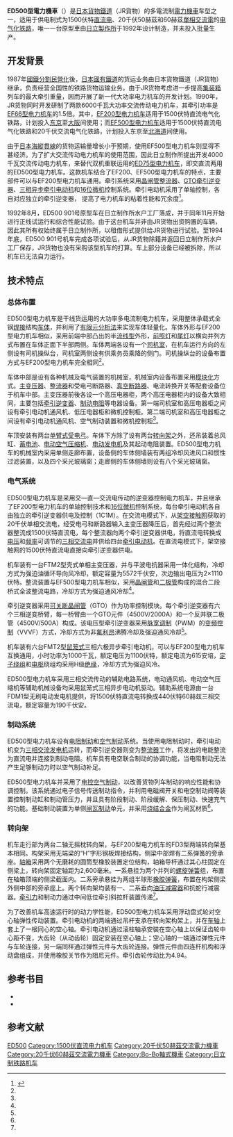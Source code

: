 {{noteTA
|G1=Railway
|1=zh-cn:16位; zh-tw:16位元; zh-hk:16位元;
}}
{{Infobox Locomotive
| name = ED500
| image = 
| caption = 
| type = [[电力机车|电力机车]]
| origin = {{JAP}}
| builder = [[日立製作所|日立制作所]]
| roadnumber = 
| builddate = 1992年
| totalproduction = 1台
| user = [[File:JR_logo_(freight).svg|25px]] [[日本貨物鐵道|日本貨物鐵道]]
| data = 
| uicclass = [[Bo'Bo'|Bo'Bo']]
| gauge = 1,067毫米
| wheeldiameter = 1,120毫米
| axleload = 16.8吨
| wheelbase = 2,600毫米
| minimumcurve = 
| length = 17,600毫米（车钩中心距）
| width = 2,970毫米
| height = 4,260毫米（降弓状态）
| weight = 67.2吨
| sandcap = 
| electricsystem = [[直流电|DC]] 1500V<br />[[交流电|AC]] 20kV 50/60Hz
| transmission = 交—直—交流电
| tractionmotors = FMT2 × 6
| topspeed = 130公里/小时
| sustainedspeed = 75公里/小时
| poweroutput = 4,000千瓦（小时）
| tractiveeffort = 19,000公斤（持续）
| locobrakes = [[电阻制动|电阻制动]]、[[电控空气制动|电控空气制动]]、[[停放制动|停放制动]]
| locobrakepower = 
| locobrakeforce = 
| trainbrakes = 
| safety = [[自動列車停止裝置|ATS-SF]]、[[自動列車停止裝置|ATS-PF]]
| widenotes = 
}}
'''ED500型電力機車'''（{{lang-ja|ED500形電気機関車}}）是[[日本貨物鐵道|日本貨物鐵道]]（JR貨物）的多電流制[[電力機車|電力機車]]车型之一，适用于供电制式为1500伏特[[直流电|直流电]]、20千伏50赫茲和60赫茲[[單相交流電|單相交流電]]的[[电气化铁路|电气化铁路]]，唯一一台原型車由[[日立製作所|日立製作所]]于1992年设计制造，并未投入批量生产。

==开发背景==
1987年[[國鐵分割民營化|國鐵分割民營化]]後，[[日本國有鐵道|日本國有鐵道]]的货运业务由日本貨物鐵道（JR貨物）继承，负责经营全国性的铁路货物运输业务。由于JR货物考虑进一步提高[[集装箱|集装箱]]列车的最大牵引重量，因而开展了新一代大功率电力机车的开发计划。1990年，JR货物同时开发研制了两款6000千瓦大功率交流传动电力机车，其牵引功率是[[日本國鐵EF66型電力機車|EF66型电力机车]]的1.5倍。其中，[[JR貨物EF200型電力機車|EF200型电力机车]]适用于1500伏特直流电气化铁路，计划投入[[东京|东京]]至[[大阪市|大阪]]间使用；而[[JR貨物EF500型電力機車|EF500型电力机车]]适用于1500伏特直流电气化铁路和20千伏交流电气化铁路，计划投入东京至[[北海道|北海道]]间使用。

由于[[日本海縱貫線|日本海縱貫線]]的货物运输量增长小于预期，使用EF500型电力机车则显得不甚经济。为了扩大交流传动电力机车的使用范围，因此日立制作所提出开发4000千瓦交流传动电力机车，来替代双机重联运用的[[日本國鐵ED75型電力機車|ED75型电力机车]]，即交直流两用的ED500型电力机车。这款机车结合了EF200、EF500型电力机车的特点，主要部件可以与EF200型电力机车通用。牵引系统采用[[晶闸管|晶闸管]][[整流器|整流器]]、[[可關斷晶閘管|GTO]][[逆变器|牵引逆变器]]、[[异步电动机|三相异步]][[牵引电动机|牵引电动机]]和[[16位元|16位]][[微型计算机|微机]]控制系统。牵引电动机采用了单轴控制，各自对应独立的牵引逆变器， 提高了电力机车的粘着性能和冗余度<ref name="ed500">{{cite journal | author = {{lang|ja|山口博史、井原広文、遠藤範夫、井中正一}} | title = {{lang|ja|高性能･交直両用4軸インバータ制御電気機関車}} | journal = 《日立評論》 | pages = 15-20 | publisher = 日立製作所 | volume = 76 | issue = 5 | language = ja |date=1994年5月}}</ref>。

1992年8月，ED500 901号原型车在日立制作所水户工厂落成，并于同年11月开始进行正线试运行和综合性能试验。由于这台机车并非由JR货物出资购置的车辆，因此其所有权始终属于日立制作所，以租借形式提供给JR货物进行试验。至1994年底，ED500 901号机车完成各项试验后，从JR货物除籍并返回日立制作所水户工厂保存，JR货物也没有采购该型机车的打算。车上部分设备已经被拆除，所以机车已无法自力运行。

==技术特点==
===总体布置===
ED500型电力机车是干线货运用的大功率多电流制电力机车，采用整体承载式全钢[[焊接|焊接]]结构[[车体|车体]]，并利用了[[有限元素分析|有限元分析法]]来实现车体轻量化。车体外形与EF200型电力机车相似，采用前端中部凸出的半[[流线型|流线型]]外形，[[前照灯|前照灯]]和[[尾灯|尾灯]]以横向并列方式布置在车体正面下半部两侧。车体两端各设有一个[[司机室|司机室]]，在机车运行方向的左侧设有司机操纵台，司机室两侧设有供乘务员乘降的侧门。司机操纵台的设备布置方式与EF200型电力机车完全相同<ref name="ed500" />。

车体中部是设有各种机械及电气装置的机械室，机械室内设备布置采用[[模块化|模块化]]方式。[[變壓器|主变压器]]、[[整流器|整流器]]和受电弓断路器、[[斷路器|真空断路器]]、电流转换开关等配套设备位于机车中部。主变压器前後各设一个高压电器柜，两个高压电器柜内的设备大致相同，主要包括[[逆变器|牵引逆变器]]、[[电阻器|制动电阻]]等电器设备。第一端司机室和高压电器柜之间设有牵引电动机通风机、低压电器柜和微机控制柜。第二端司机室和高压电器柜之间设有牵引电动机通风机、空气制动装置和微机控制柜<ref name="ed500" />。

车顶安装有两台[[集電弓#單臂式|单臂式受电弓]]。车体下方除了设有两台[[转向架|转向架]]之外，还吊装着总风缸、[[蓄电池|蓄电池]]、[[压缩机|电动空气压缩机]]、[[电动发电机|电动发电机]]及其起动电阻装置。ED500型电力机车的机械室内采用单侧走廊布置，设备侧的车体侧墙装有两组冷却风进风口和惯性过滤装置，以及四个采光玻璃窗；走廊侧的车体侧墙则设有八个采光玻璃窗。

===电气系统===
ED500型电力机车是采用交—直—交流电传动的逆变器控制电力机车，并且继承了EF200型电力机车的单轴控制技术和[[16位元|16位]][[微型计算机|微机]]控制系统，每台牵引电动机各自由独立的牵引逆变器供电及控制（1C1M）。在交流电模式下，从[[架空接触网|架空接触网]]获取的20千伏单相交流电，经受电弓和断路器输入主变压器降压后，首先经过两个整流器整流成1500伏特直流电，每个整流器向两个牵引逆变器供电，将直流电转换成[[电压|电压]]和[[频率|频率]]可调节的[[三相交流电|三相交流电]]并供给四台[[牵引电动机|牵引电动机]]。在直流电模式下，架空接触网的1500伏特直流电直接向牵引逆变器供电。

机车装有一台FTM2型壳式单相主变压器，并与平波电抗器采用一体化结构，冷却方式为强迫油循环导向风冷却，额定容量为5572千伏安，次边输出电压为2×1110伏特。整流装置与EF500型电力机车相似，采用[[晶闸管|晶闸管]]和[[二极管|二极管]]构成的混合二段桥式全波整流电路，冷却方式为强迫通风冷却<ref name="ed500" />。

牵引逆变器采用[[可关断晶闸管|可关断晶闸管]]（GTO）作为功率控制模块。每个牵引逆变器有六个三相逆变桥臂，每一桥臂由一个GTO元件（4500V/2000A）和一个反并联二极管（4500V/500A）构成。该电压型牵引逆变器采用[[脉宽调制|脉宽调制]]（PWM）的[[變頻驅動|变频控制]]（VVVF）方式，冷却方式为非[[氟利昂|氟利昂]]沸腾冷却及强迫通风冷却<ref name="ed500" />。

机车装有六台FMT2型[[鼠笼式电动机|鼠笼式]]三相六极异步牵引电动机，可以与EF200型电力机车互换通用，小时功率为1000千瓦，额定电压为1100伏特，额定电流为615安培，[[定子|定子]][[绕组|绕组]]和[[电枢|电枢]]绕组均采用H级[[絕緣體|绝缘]]，冷却方式为强迫风冷。

ED500型电力机车采用三相交流传动的辅助电路系统，电动通风机、电动空气压缩机等辅助机械设备均采用鼠笼式三相异步电动机驱动。辅助系统电源由一台FDM1型无刷电动发电机提供，将1500伏特直流电转换成440伏特60赫兹三相交流电，额定容量为190千伏安。

=== 制动系统 ===
ED500型电力机车设有[[电阻制动|电阻制动]]和[[空气制动|空气制动]]系统。当使用电阻制动时，牵引电动机变为[[交流發電機|三相交流发电机]]运转，而牵引逆变器则变为[[整流器|整流器]]工作，将发出的电能整流为直流电并连接到制动电阻。机车具有电空联合制动的协调功能，当电阻制动无法产生足够制动力时以空气制动补足。

ED500型电力机车并采用了[[电控空气制动|电控空气制动]]，以改善货物列车制动的响应性能和协调控制。该系统通过电子信号传送制动指令，并利用电磁阀开关和电空制动阀等装置控制制动缸和制动管压力，并且具有阶段制动、阶段缓解、保压制动、快速充气的功能。基础制动装置为单侧[[闸瓦制动|闸瓦制动]]单元，并采用[[烧结合金|烧结合金]]作为闸瓦材质<ref name="ed500" />。

=== 转向架 ===
机车走行部为两台二轴无摇枕转向架，与EF200型电力机车的FD3型两端转向架基本相同。构架采用无端梁的“H”字形钢板焊接结构，侧梁中部焊有二系弹簧的旁承座。[[轴箱|轴箱]]采用两个无磨耗的圆筒型橡胶装置定位结构，轴箱导杆通过其心柱固定在侧梁上，转向架固定轴距为2,600毫米。一系悬挂为两个并列的[[螺旋弹簧|螺旋弹簧]]组，布置在轴箱顶端的侧梁截面内。二系旁承悬挂为两组半球形[[橡胶弹簧|橡胶弹簧]]，布置在构架侧梁外侧中部的旁承座上。两个转向架均装有一、二系垂向[[阻尼器|油压减震器]]和抗蛇行减震器。[[牵引力|牵引力]]和制动力通过中间低位牵引斜拉杆装置传递<ref name="ed500" />。

为了改善机车高速运行时的动力学性能，ED500型电力机车采用浮动盘式轮对空心轴弹性传动装置。牵引电动机的两端通过吊杆支承在转向架构架上，并在[[轴|车轴]]上套上了一根同心的空心轴。牵引电动机通过滚柱轴承安裝在空心轴上以保证齿轮中心距不变，大齿轮（从动齿轮）固定安装在空心轴上；空心轴的一端通过弹性元件与车轮连接，另一端同样通过弹性元件与大齿轮连接。弹性元件由四连杆机构和浮动盘组成，并使用橡胶关节作为阻尼元件。牵引齿轮传动比为4.94。

== 参考书目 ==
*{{cite journal | author = {{lang|ja|鉄道ファン編集部}} | title = {{lang|ja|ED500形900番台交直流電気機関車}}  | journal ={{lang|ja|鉄道ファン}}  | pages =51-53   | volume= 379 | publisher = {{lang|ja|交友社}} | language = ja |date=1992年11月}}
*{{cite journal | author = 濱田喜一 | title = {{lang|ja|総説 JR 貨物の機関車}}  | journal ={{lang|ja|鉄道ピクトリアル}}  | pages =  | volume= 680 | publisher = {{lang|ja|電気車研究会}} | language = ja | page = 10-15 |date=1998年4月}}

==参考文献==
{{Portal|日本鐵路}}
{{reflist}}

{{JR貨物的車輛}}

{{DEFAULTSORT:JR Freight ED500}}
[[Category:日本貨物鐵道電力機車|ED500]]
[[Category:1500伏直流电力机车|Category:1500伏直流电力机车]]
[[Category:20千伏50赫茲交流電力機車|Category:20千伏50赫茲交流電力機車]]
[[Category:20千伏60赫茲交流電力機車|Category:20千伏60赫茲交流電力機車]]
[[Category:Bo-Bo軸式機車|Category:Bo-Bo軸式機車]]
[[Category:日立制铁路机车|Category:日立制铁路机车]]